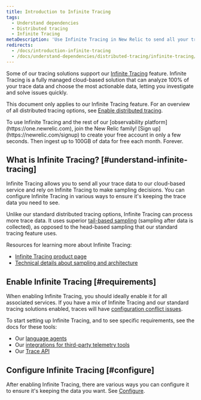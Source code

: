 ```yaml
---
title: Introduction to Infinite Tracing
tags:
  - Understand dependencies
  - Distributed tracing
  - Infinite Tracing
metaDescription: 'Use Infinite Tracing in New Relic to send all your trace data to our cloud-based service, and rely on Infinite Tracing to make sampling decisions.'
redirects:
  - /docs/introduction-infinite-tracing
  - /docs/understand-dependencies/distributed-tracing/infinite-tracing/introduction-infinite-tracing
---
```


Some of our tracing solutions support our [Infinite Tracing](https://newrelic.com/products/edge-infinite-tracing) feature. Infinite Tracing is a fully managed cloud-based solution that can analyze 100% of your trace data and choose the most actionable data, letting you investigate and solve issues quickly.

This document only applies to our Infinite Tracing feature. For an overview of all distributed tracing options, see [Enable distributed tracing](/docs/understand-dependencies/distributed-tracing/enable-configure/overview-enable-distributed-tracing).

<Callout variant="tip">
  To use Infinite Tracing and the rest of our [observability platform](https://one.newrelic.com), join the New Relic family! [Sign up](https://newrelic.com/signup) to create your free account in only a few seconds. Then ingest up to 100GB of data for free each month. Forever.
</Callout>

## What is Infinite Tracing? [#understand-infinite-tracing]

Infinite Tracing allows you to send all your trace data to our cloud-based service and rely on Infinite Tracing to make sampling decisions. You can configure Infinite Tracing in various ways to ensure it's keeping the trace data you need to see.

Unlike our standard distributed tracing options, Infinite Tracing can process more trace data. It uses superior [tail-based sampling](/docs/understand-dependencies/distributed-tracing/get-started/how-new-relic-distributed-tracing-works#sampling) (sampling after data is collected), as opposed to the head-based sampling that our standard tracing feature uses.

Resources for learning more about Infinite Tracing:

* [Infinite Tracing product page](https://newrelic.com/products/edge-infinite-tracing)
* [Technical details about sampling and architecture](/docs/understand-dependencies/distributed-tracing/get-started/how-new-relic-distributed-tracing-works#sampling)

## Enable Infinite Tracing [#requirements]

When enabling Infinite Tracing, you should ideally enable it for all associated services. If you have a mix of Infinite Tracing and our standard tracing solutions enabled, traces will have [configuration conflict issues](/docs/understand-dependencies/distributed-tracing/troubleshooting/infinite-tracing-trace-configuration-conflicts).

To start setting up Infinite Tracing, and to see specific requirements, see the docs for these tools:

* Our [language agents](/docs/understand-dependencies/distributed-tracing/enable-configure/language-agents-enable-distributed-tracing)
* Our [integrations for third-party telemetry tools](/docs/integrations/open-source-telemetry-integrations)
* Our [Trace API](/docs/understand-dependencies/distributed-tracing/trace-api)

## Configure Infinite Tracing [#configure]

After enabling Infinite Tracing, there are various ways you can configure it to ensure it's keeping the data you want. See [Configure](/docs/configure-trace-observer#configure).
